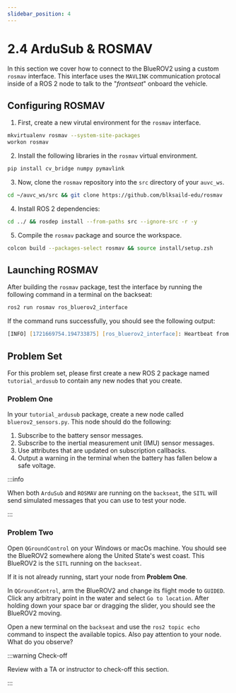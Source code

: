 ```yaml
---
slidebar_position: 4
---
```


# 2.4 ArduSub & ROSMAV

In this section we cover how to connect to the BlueROV2 using a custom `rosmav` interface. This interface uses the `MAVLINK` communication protocal inside of a ROS 2 node to talk to the "*frontseat*" onboard the vehicle.

## Configuring ROSMAV

1. First, create a new virutal environment for the `rosmav` interface.

```zsh
mkvirtualenv rosmav --system-site-packages
workon rosmav
```

2. Install the following libraries in the `rosmav` virtual environment.

```zsh
pip install cv_bridge numpy pymavlink
```

3. Now, clone the `rosmav` repository into the `src` directory of your `auvc_ws`.

```zsh
cd ~/auvc_ws/src && git clone https://github.com/blksaild-edu/rosmav
```

4. Install ROS 2 dependencies:

```zsh
cd ../ && rosdep install --from-paths src --ignore-src -r -y
```

5. Compile the `rosmav` package and source the workspace.

```zsh
colcon build --packages-select rosmav && source install/setup.zsh
```

## Launching ROSMAV

After building the `rosmav` package, test the interface by running the following command in a terminal on the backseat:

```zsh
ros2 run rosmav ros_bluerov2_interface
```

If the command runs successfully, you should see the following output:

```zsh
[INFO] [1721669754.194733875] [ros_bluerov2_interface]: Heartbeat from system 1, component 0
```


## Problem Set

For this problem set, please first create a new ROS 2 package named `tutorial_ardusub` to contain any new nodes that you create.

### Problem One

In your `tutorial_ardusub` package, create a new node called `bluerov2_sensors.py`. This node should do the following:

1. Subscribe to the battery sensor messages.
2. Subscribe to the inertial measurement unit \(IMU\) sensor messages.
3. Use attributes that are updated on subscription callbacks.
4. Output a warning in the terminal when the battery has fallen below a safe voltage.

:::info

When both `ArduSub` and `ROSMAV` are running on the `backseat`, the `SITL` will send simulated messages that you can use to test your node.

:::

### Problem Two

Open `QGroundControl` on your Windows or macOs machine. You should see the BlueROV2 somewhere along the United State's west coast. This BlueROV2 is the `SITL` running on the `backseat`.

If it is not already running, start your node from **Problem One**.

In `QGroundControl`, arm the BlueROV2 and change its flight mode to `GUIDED`. Click any arbitrary point in the water and select `Go to location`. After holding down your space bar or dragging the slider, you should see the BlueROV2 moving.

Open a new terminal on the `backseat` and use the `ros2 topic echo` command to inspect the available topics. Also pay attention to your node. What do you observe?

:::warning Check-off

Review with a TA or instructor to check-off this section.

:::
